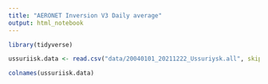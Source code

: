```yaml
---
title: "AERONET Inversion V3 Daily average"
output: html_notebook
---
```



```r

library(tidyverse)
```

```r
ussuriisk.data <- read.csv("data/20040101_20211222_Ussuriysk.all", skip = 6)
```

```r
colnames(ussuriisk.data)
```


